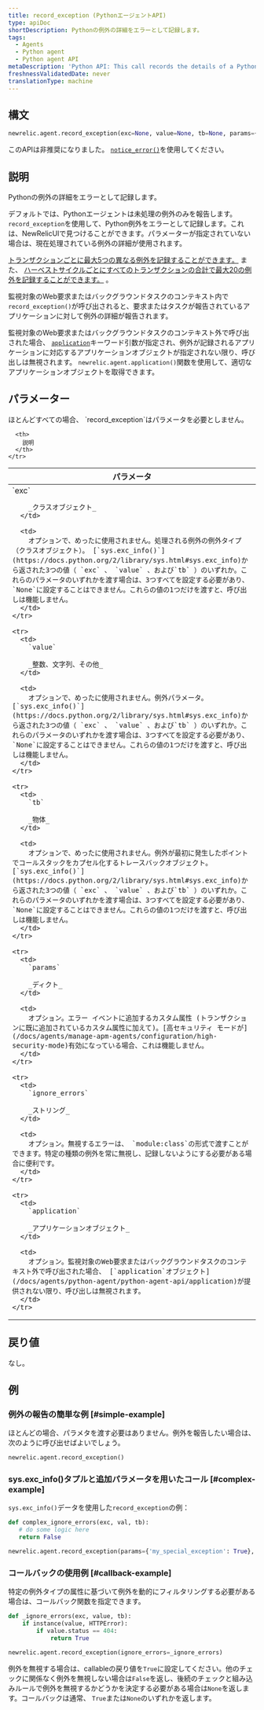 ```yaml
---
title: record_exception (PythonエージェントAPI)
type: apiDoc
shortDescription: Pythonの例外の詳細をエラーとして記録します。
tags:
  - Agents
  - Python agent
  - Python agent API
metaDescription: 'Python API: This call records the details of a Python exception as an error.'
freshnessValidatedDate: never
translationType: machine
---
```


## 構文

```py
newrelic.agent.record_exception(exc=None, value=None, tb=None, params={}, ignore_errors=[], application=None)
```

このAPIは非推奨になりました。 [`notice_error()`](/docs/agents/python-agent/python-agent-api/notice_error)を使用してください。

## 説明

Pythonの例外の詳細をエラーとして記録します。

デフォルトでは、Pythonエージェントは未処理の例外のみを報告します。 `record_exception`を使用して、Python例外をエラーとして記録します。これは、NewRelicUIで見つけることができます。パラメーターが指定されていない場合は、現在処理されている例外の詳細が使用されます。

[トランザクションごとに最大5つの異なる例外を記録することができます。](/docs/accounts-partnerships/education/getting-started-new-relic/glossary#transaction) また、 [ハーベストサイクルごとにすべてのトランザクションの合計で最大20の例外を記録することができます。](/docs/apm/new-relic-apm/getting-started/glossary#harvest-cycle) 。

監視対象のWeb要求またはバックグラウンドタスクのコンテキスト内で`record_exception()`が呼び出されると、要求またはタスクが報告されているアプリケーションに対して例外の詳細が報告されます。

監視対象のWeb要求またはバックグラウンドタスクのコンテキスト外で呼び出された場合、 [`application`](/docs/agents/python-agent/python-agent-api/application)キーワード引数が指定され、例外が記録されるアプリケーションに対応するアプリケーションオブジェクトが指定されない限り、呼び出しは無視されます。 `newrelic.agent.application()`関数を使用して、適切なアプリケーションオブジェクトを取得できます。

## パラメーター

<Callout variant="tip">
  ほとんどすべての場合、 `record_exception`はパラメータを必要としません。
</Callout>

<table>
  <thead>
    <tr>
      <th width="25%">
        パラメータ
      </th>

      <th>
        説明
      </th>
    </tr>
  </thead>

  <tbody>
    <tr>
      <td>
        `exc`

        _クラスオブジェクト_
      </td>

      <td>
        オプションで、めったに使用されません。処理される例外の例外タイプ（クラスオブジェクト）。 [`sys.exc_info()`](https://docs.python.org/2/library/sys.html#sys.exc_info)から返された3つの値（ `exc` 、 `value` 、および`tb` ）のいずれか。これらのパラメータのいずれかを渡す場合は、3つすべてを設定する必要があり、 `None`に設定することはできません。これらの値の1つだけを渡すと、呼び出しは機能しません。
      </td>
    </tr>

    <tr>
      <td>
        `value`

        _整数、文字列、その他_
      </td>

      <td>
        オプションで、めったに使用されません。例外パラメータ。 [`sys.exc_info()`](https://docs.python.org/2/library/sys.html#sys.exc_info)から返された3つの値（ `exc` 、 `value` 、および`tb` ）のいずれか。これらのパラメータのいずれかを渡す場合は、3つすべてを設定する必要があり、 `None`に設定することはできません。これらの値の1つだけを渡すと、呼び出しは機能しません。
      </td>
    </tr>

    <tr>
      <td>
        `tb`

        _物体_
      </td>

      <td>
        オプションで、めったに使用されません。例外が最初に発生したポイントでコールスタックをカプセル化するトレースバックオブジェクト。 [`sys.exc_info()`](https://docs.python.org/2/library/sys.html#sys.exc_info)から返された3つの値（ `exc` 、 `value` 、および`tb` ）のいずれか。これらのパラメータのいずれかを渡す場合は、3つすべてを設定する必要があり、 `None`に設定することはできません。これらの値の1つだけを渡すと、呼び出しは機能しません。
      </td>
    </tr>

    <tr>
      <td>
        `params`

        _ディクト_
      </td>

      <td>
        オプション。エラー イベントに追加するカスタム属性 (トランザクションに既に追加されているカスタム属性に加えて)。[高セキュリティ モードが](/docs/agents/manage-apm-agents/configuration/high-security-mode)有効になっている場合、これは機能しません。
      </td>
    </tr>

    <tr>
      <td>
        `ignore_errors`

        _ストリング_
      </td>

      <td>
        オプション。無視するエラーは、 `module:class`の形式で渡すことができます。特定の種類の例外を常に無視し、記録しないようにする必要がある場合に便利です。
      </td>
    </tr>

    <tr>
      <td>
        `application`

        _アプリケーションオブジェクト_
      </td>

      <td>
        オプション。監視対象のWeb要求またはバックグラウンドタスクのコンテキスト外で呼び出された場合、 [`application`オブジェクト](/docs/agents/python-agent/python-agent-api/application)が提供されない限り、呼び出しは無視されます。
      </td>
    </tr>
  </tbody>
</table>

## 戻り値

なし。

## 例

### 例外の報告の簡単な例 [#simple-example]

ほとんどの場合、パラメタを渡す必要はありません。例外を報告したい場合は、次のように呼び出せばよいでしょう。

```py
newrelic.agent.record_exception()
```

### sys.exc_info()タプルと追加パラメータを用いたコール [#complex-example]

`sys.exc_info()`データを使用した`record_exception`の例：

```py
def complex_ignore_errors(exc, val, tb):
   # do some logic here
   return False

newrelic.agent.record_exception(params={'my_special_exception': True}, ignore_errors=complex_ignore_errors)
```

### コールバックの使用例 [#callback-example]

特定の例外タイプの属性に基づいて例外を動的にフィルタリングする必要がある場合は、コールバック関数を指定できます。

```py
def _ignore_errors(exc, value, tb): 
    if instance(value, HTTPError): 
        if value.status == 404: 
            return True

newrelic.agent.record_exception(ignore_errors=_ignore_errors)
```

例外を無視する場合は、callableの戻り値を`True`に設定してください。他のチェックに関係なく例外を無視しない場合は`False`を返し、後続のチェックと組み込みルールで例外を無視するかどうかを決定する必要がある場合は`None`を返します。コールバックは通常、 `True`または`None`のいずれかを返します。
